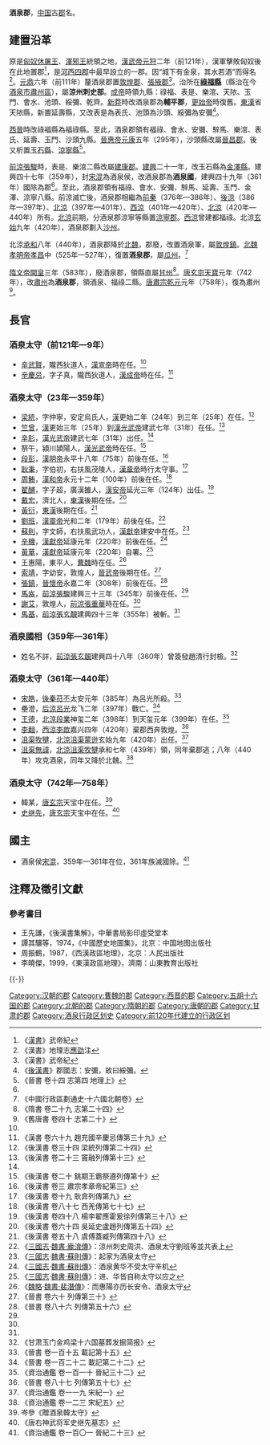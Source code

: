 '''酒泉郡'''，[[中国|中国]]古[[郡|郡]]名。

==建置沿革==
原是[[匈奴|匈奴]][[休屠王|休屠王]]、[[渾邪王|渾邪王]]統領之地，[[漢武帝|漢武帝]][[元狩|元狩]]二年（前121年），漢軍擊敗匈奴後在此地置郡<ref>《[[漢書|漢書]]》武帝紀</ref>，是[[河西四郡|河西四郡]]中最早設立的一郡。因“城下有金泉，其水若酒”而得名<ref>《漢書》地理志[[應劭|應劭]]注</ref>。[[元鼎|元鼎]]六年（前111年）釐酒泉郡置[[敦煌郡|敦煌郡]]、[[張掖郡|張掖郡]]<ref name="武帝紀">《漢書》武帝紀</ref>。治所在'''[[祿福縣|祿福縣]]'''（縣治在今[[酒泉市|酒泉市]][[肅州區|肅州區]]），屬'''涼州刺史部'''。[[漢成帝|成帝]]時領九縣：祿福、表是、樂涫、天䧇、玉門、會水、池頭、綏彌、乾齊。[[新莽|新莽]]時改酒泉郡為'''輔平郡'''，[[更始帝|更始帝]]時復舊。[[東漢|東漢]]省天䧇縣，新置延壽縣，又改表是為表氏、池頭為沙頭、綏彌為安彌<ref>《[[後漢書|後漢書]]》郡國志：安彌，故曰綏彌。</ref>。

[[西晉|西晉]]時改祿福縣為福祿縣。至此，酒泉郡領有福祿、會水、安彌、騂馬、樂涫、表氏、延壽、玉門、沙頭九縣。[[晉惠帝|晉惠帝]][[元康_(西晋)|元康]]五年（295年），沙頭縣改屬[[晋昌郡_(甘肃)|晉昌郡]]。後又析置[[玉石縣|玉石縣]]、[[涼寧縣|涼寧縣]]<ref>《晉書 卷十四 志第四 地理上》</ref>。

[[前涼|前涼]][[张骏_(十六国)|張駿]]時，表是、樂涫二縣改屬[[建康郡|建康郡]]。[[建興_(西晉)|建興]]二十一年，改玉石縣為[[金澤縣|金澤縣]]。建興四十七年（359年），封[[宋混|宋混]]為酒泉侯，改酒泉郡為'''酒泉國'''，建興四十九年（361年）國除為郡<ref name=z101/>。至此，酒泉郡領有福祿、會水、安彌、騂馬、延壽、玉門、金澤、涼寧八縣。前涼滅亡後，酒泉郡相繼為[[前秦|前秦]]（376年—386年）、[[後涼|後涼]]（386年—397年）、[[北涼|北涼]]（397年—401年）、[[西涼|西涼]]（401年—420年）、[[北涼|北涼]]（420年—440年）所有。[[北涼|北涼]]前期，分酒泉郡涼寧等縣置[[涼寧郡|涼寧郡]]。[[西涼|西涼]]曾建都福祿。北涼[[玄始|玄始]]九年（420年），酒泉郡劃入[[沙州_(北凉)|沙州]]。

北涼[[承和_(北凉)|承和]]八年（440年），酒泉郡降於[[北魏|北魏]]，郡廢，改置酒泉軍，屬[[敦煌鎮|敦煌鎮]]。[[北魏孝明帝|北魏孝明帝]][[孝昌|孝昌]]中（525年—527年），復置'''酒泉郡'''，屬[[瓜州_(古代)|瓜州]]。<ref>《中國行政區劃通史·十六國北朝卷》</ref>

[[隋文帝|隋文帝]][[開皇|開皇]]三年（583年），廢酒泉郡，領縣直屬[[甘州_(古代)|甘州]]<ref>《隋書 卷二十九 志第二十四》</ref>。[[唐玄宗|唐玄宗]][[天寶_(唐朝)|天寶]]元年（742年），改[[肅州_(古代)|肅州]]為'''酒泉郡'''，領酒泉、福祿二縣。[[唐肅宗|唐肅宗]][[乾元_(唐朝)|乾元]]元年（758年），復為肅州<ref>《舊唐書 卷四十 志第二十》</ref>。

==長官==
===酒泉太守（前121年—9年）===
*[[辛武賢|辛武賢]]，隴西狄道人，[[漢宣帝|漢宣帝]]時在任。<ref name=h69/>
*[[辛慶忌|辛慶忌]]，字子真，隴西狄道人，[[漢成帝|漢成帝]]時在任。<ref name=h69>《漢書 卷六十九 趙充國辛慶忌傳第三十九》</ref>

===酒泉太守（23年—359年）===
*[[梁統|梁統]]，字仲寧，安定烏氏人，[[漢朝|漢]]更始二年（24年）到三年（25年）在任。<ref>《後漢書 卷三十四 梁統列傳第二十四》</ref>
*[[竺曾|竺曾]]，[[漢朝|漢]]更始三年（25年）到[[漢光武帝|漢光武帝]]建武七年（31年）在任。<ref name=hh23>《後漢書 卷二十三 竇融列傳第十三》</ref>
*[[辛肜|辛肜]]，[[漢光武帝|漢光武帝]]建武七年（31年）出任。<ref name=hh23/>
*祭午，潁川潁陽人，[[漢光武帝|漢光武帝]]時在任。<ref>《後漢書 卷二十 銚期王霸祭遵列傳第十》</ref>
*[[段彭|段彭]]，[[漢明帝|漢明帝]]永平十八年（75年）前後在任。<ref>《後漢書 卷三 肅宗孝章帝紀第三》</ref>
*[[耿秉|耿秉]]，字伯初，右扶風茂陵人，[[漢章帝|漢章帝]]時行太守事。<ref>《後漢書 卷十九 耿弇列傳第九》</ref>
*[[周鮪|周鮪]]，[[漢和帝|漢和帝]]永元十二年（100年）前後在任。<ref>《後漢書 卷八十七 西羌傳第七十七》</ref>
*[[翟酺|翟酺]]，字子超，廣漢雒人，[[漢安帝|漢安帝]]延光三年（124年）出任。<ref>《後漢書 卷四十八 楊李翟應霍爰徐列傳第三十八》</ref>
*[[戴宏_(汉朝)|戴宏]]，濟北人，[[東漢|東漢]]後期在任。<ref>《後漢書 卷六十四 吳延史盧趙列傳第五十四》</ref>
*[[黃衍|黃衍]]，[[東漢|東漢]]後期在任。<ref>《後漢書 卷五十八 虞傅蓋臧列傳第四十八》</ref>
*[[劉班|劉班]]，[[漢靈帝|漢靈帝]]光和二年（179年）前後在任。<ref>《[[三國志|三國志]]·[[s:三國志/卷18#龐淯|魏書·龐淯傳]]》：涼州刺史周洪、酒泉太守劉班等並共表上</ref>
*[[蘇則|蘇則]]，字文師，右扶風武功人，[[漢獻帝|漢獻帝]]建安中在任。<ref>《[[三國志|三國志]]·[[s:三國志/卷16#蘇則|魏書·蘇則傳]]》：起家为酒泉太守</ref>
*[[辛機|辛機]]，[[漢獻帝|漢獻帝]]延康元年（220年）前後在任。<ref>《[[三國志|三國志]]·[[s:三國志/卷16#蘇則|魏書·蘇則傳]]》：酒泉黄华不受太守辛机</ref>
*[[黄華_(三國)|黃華]]，[[漢獻帝|漢獻帝]]延康元年（220年）自署。<ref>《[[三國志|三國志]]·[[s:三國志/卷16#蘇則|魏書·蘇則傳]]》：进、华皆自称太守以应之</ref>
*王惠陽，東平人，[[曹魏|曹魏]]時在任。<ref>《[[魏略|魏略]]·[[s:三國志/卷23#裴潛|魏書·裴潛傳]]》：而惠陽亦历长安令、酒泉太守</ref>
*[[索靖|索靖]]，字幼安，敦煌人，[[晉武帝|晉武帝]]後期在任。<ref>《晉書 卷六十 列傳第三十》</ref>
*[[張鎮|張鎮]]，[[晉懷帝|晉懷帝]]永嘉二年（308年）前後在任。<ref name=j86>《晉書 卷八十六 列傳第五十六》</ref>
*[[馬岌|馬岌]]，[[前涼|前涼]][[张骏_(十六国)|張駿]]建興三十三年（345年）前後在任。<ref name=j86/>
*[[謝艾|謝艾]]，敦煌人，[[前涼|前涼]][[張重華|張重華]]時在任。<ref name=j86/>
*[[馬基|馬基]]，[[前涼|前涼]][[張玄靚|張玄靚]]建興四十三年（355年）被斬。<ref name=j86/>

===酒泉國相（359年—361年）===
*姓名不詳，[[前涼|前涼]][[張玄靚|張玄靚]]建興四十八年（360年）曾簽發趙清行封檢。<ref>《甘肃玉门金鸡梁十六国墓葬发掘简报》</ref>

===酒泉太守（361年—440年）===
*[[宋皓|宋皓]]，[[後秦|後秦]][[苻丕|苻丕]]太安元年（385年）為呂光所殺。<ref>《晉書 卷一百十五 載記第十五》</ref>
*壘澄，[[后涼|后涼]][[呂光|呂光]]龙飞二年（397年）戰亡。<ref>《晉書 卷一百二十二 載記第二十二》</ref>
*[[王德|王德]]，[[北涼|北涼]][[段業|段業]]神玺二年（398年）到天玺元年（399年）在任。<ref>《資治通鑑 卷一百一十 晉紀三十二》</ref>
*[[李翻|李翻]]，[[西涼|西涼]][[李歆|李歆]]嘉兴四年（420年）棄郡西奔敦煌。<ref>《晉書 卷八十七 列傳第五十七》</ref>
*[[沮渠牧犍|沮渠牧犍]]，[[北涼|北涼]][[沮渠蒙逊|沮渠蒙逊]]玄始九年（420年）出任。<ref>《資治通鑑 卷一一九 宋紀一》</ref>
*[[沮渠無諱|沮渠無諱]]，[[北涼|北涼]][[沮渠牧犍|沮渠牧犍]]承和七年（439年）領，同年棄郡逃；八年（440年）攻克酒泉，同年又降於北魏。<ref>《資治通鑑 卷一二三 宋紀五》</ref>

===酒泉太守（742年—758年）===
*韓某，[[唐玄宗|唐玄宗]]天宝中在任。<ref>岑參《贈酒泉韓太守》</ref>
*[[史继先|史继先]]，[[唐玄宗|唐玄宗]]天宝中在任。<ref>《唐右神武将军史继先墓志》</ref>

==國主==
*酒泉侯[[宋混|宋混]]，359年—361年在位，361年族滅國除。<ref name=z101>《資治通鑑 卷一百〇一 晉紀二十三》</ref>

==注釋及徵引文獻==
{{Reflist|3}}

===參考書目===
*王先謙，《後漢書集解》，中華書局影印虛受堂本
*譚其驤等，1974，《中國歷史地圖集》，北京：中国地图出版社
*周振鶴，1987，《西漢政區地理》，北京：人民出版社
*李曉傑，1999，《東漢政區地理》，濟南：山東教育出版社

{{-}}
{{西汉行政区划|nocat}}
{{东汉行政区划|nocat}}
[[Category:汉朝的郡|Category:汉朝的郡]]
[[Category:曹魏的郡|Category:曹魏的郡]]
[[Category:西晋的郡|Category:西晋的郡]]
[[Category:五胡十六国的郡|Category:五胡十六国的郡]]
[[Category:北朝的郡|Category:北朝的郡]]
[[Category:隋朝的郡|Category:隋朝的郡]]
[[Category:唐朝的郡|Category:唐朝的郡]]
[[Category:甘肃的郡|Category:甘肃的郡]]
[[Category:酒泉行政区划史|Category:酒泉行政区划史]]
[[Category:前120年代建立的行政区划|Category:前120年代建立的行政区划]]